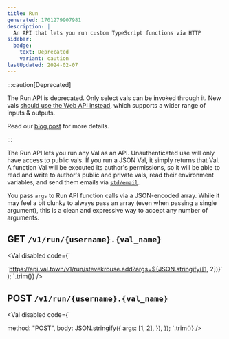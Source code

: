 ```yaml
---
title: Run
generated: 1701279907981
description: |
  An API that lets you run custom TypeScript functions via HTTP
sidebar:
  badge:
    text: Deprecated
    variant: caution
lastUpdated: 2024-02-07
---
```



:::caution[Deprecated]

The Run API is deprecated. Only select vals can be invoked through it.
New vals [should use the Web API instead](/types/http), which supports a wider
range of inputs & outputs.

Read our [blog post](https://blog.val.town/blog/deprecating-the-run-api/) for more details.

:::

The Run API lets you run any Val as an API. Unauthenticated use will only have
access to public vals. If you run a JSON Val, it simply returns that Val. A
function Val will be executed its author's permissions, so it will be able to
read and write to author's public and private vals, read their environment variables, and send
them emails via [`std/email`](/std/email).

You pass `args` to Run API function calls via a JSON-encoded array. While it may
feel a bit clunky to always pass an array (even when passing a single argument),
this is a clean and expressive way to accept any number of arguments.

## GET `/v1/run/{username}.{val_name}`

<Val disabled code={`

  \`https://api.val.town/v1/run/stevekrouse.add?args=${JSON.stringify([1, 2])}\`
);
`.trim()} />

## POST `/v1/run/{username}.{val_name}`

<Val disabled code={`

  method: "POST",
  body: JSON.stringify({
    args: [1, 2],
  }),
});
`.trim()} />
